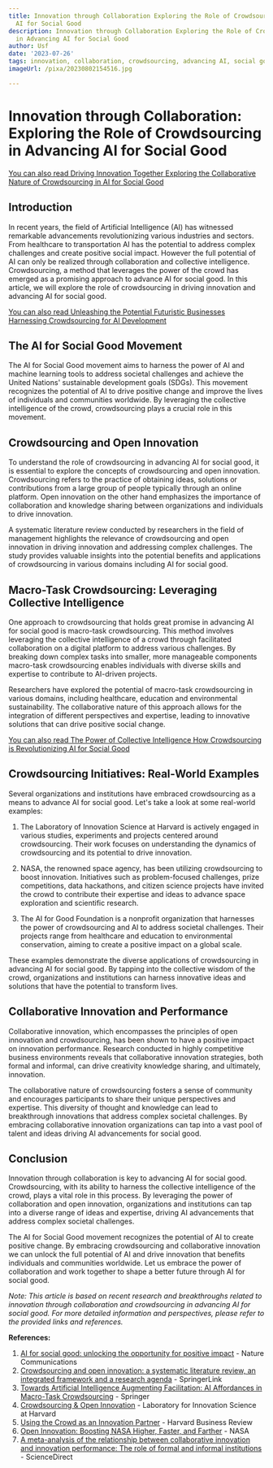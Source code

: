 ```yaml
---
title: Innovation through Collaboration Exploring the Role of Crowdsourcing in Advancing
  AI for Social Good
description: Innovation through Collaboration Exploring the Role of Crowdsourcing
  in Advancing AI for Social Good
author: Usf
date: '2023-07-26'
tags: innovation, collaboration, crowdsourcing, advancing AI, social good
imageUrl: /pixa/20230802154516.jpg

---
```

# Innovation through Collaboration:  Exploring the Role of Crowdsourcing in Advancing AI for Social Good

[You can also read  Driving Innovation Together Exploring the Collaborative Nature of Crowdsourcing in AI for Social Good](Driving%20Innovation%20Together%20Exploring%20the%20Collaborative%20Nature%20of%20Crowdsourcing%20in%20AI%20for%20Social%20Good)


## Introduction

In recent  years, the field of Artificial Intelligence (AI) has witnessed remarkable advancements revolutionizing various industries and sectors. From healthcare to  transportation AI  has the potential to address complex challenges and create positive social impact. However the full potential of AI can only be realized through collaboration  and collective intelligence. Crowdsourcing, a method that leverages the power of the crowd has emerged as a  promising approach to advance AI for  social good. In this article, we will explore the  role of crowdsourcing in driving innovation and advancing AI for social good.

[You can also read Unleashing  the Potential Futuristic Businesses Harnessing Crowdsourcing for  AI Development](Unleashing%20the%20Potential%20Futuristic%20Businesses%20Harnessing%20Crowdsourcing%20for%20AI%20Development)


## The AI for Social Good Movement

The AI for Social Good movement aims to harness  the power of AI and machine learning tools to address societal  challenges and achieve  the United Nations' sustainable development goals (SDGs). This movement recognizes the potential of AI to drive positive change and improve the lives of individuals and communities worldwide. By leveraging the collective intelligence of the  crowd, crowdsourcing plays a crucial  role in this movement.

## Crowdsourcing and Open Innovation

To understand the role of  crowdsourcing  in advancing AI for social good, it is essential to explore the  concepts of crowdsourcing and open innovation. Crowdsourcing refers to  the practice of obtaining  ideas, solutions or contributions from a large group of  people typically through an online platform. Open  innovation on the other hand emphasizes the importance of collaboration and knowledge sharing  between organizations and  individuals to drive innovation.

A systematic literature review conducted by researchers in the  field of management highlights the relevance of  crowdsourcing and open innovation in driving innovation and addressing  complex challenges. The study provides valuable insights into the potential benefits and applications of crowdsourcing in  various domains including AI for social good.

##  Macro-Task Crowdsourcing: Leveraging Collective Intelligence

One approach to crowdsourcing  that holds great promise in advancing AI for social good is macro-task crowdsourcing.  This method  involves leveraging the  collective intelligence of  a crowd through facilitated collaboration on a digital platform to  address various challenges. By breaking down complex tasks into smaller, more manageable components  macro-task crowdsourcing enables individuals with diverse skills and expertise to contribute to AI-driven projects.

Researchers  have explored the potential of macro-task crowdsourcing in various domains,  including healthcare, education and environmental sustainability. The collaborative nature of this approach allows for  the integration of different perspectives and expertise,  leading to innovative solutions that can drive positive social change.

[You can also  read The Power of Collective Intelligence  How Crowdsourcing is Revolutionizing AI for Social  Good](The%20Power%20of%20Collective%20Intelligence%20How%20Crowdsourcing%20is%20Revolutionizing%20AI%20for%20Social%20Good)


## Crowdsourcing Initiatives: Real-World Examples

Several organizations and institutions have embraced crowdsourcing as a  means to advance AI for social good. Let's take a look at some real-world examples:

1. The  Laboratory of Innovation Science at  Harvard is actively engaged  in various studies, experiments  and projects centered around  crowdsourcing. Their work focuses on understanding the dynamics of crowdsourcing and its potential to drive innovation.

2. NASA, the renowned space agency, has been utilizing crowdsourcing to boost  innovation.  Initiatives such as problem-focused challenges, prize competitions, data hackathons, and citizen science projects have invited the crowd to  contribute  their expertise and ideas to  advance space exploration and scientific research.

3. The AI for  Good Foundation is a nonprofit organization that harnesses the power of crowdsourcing and AI to address societal challenges.  Their  projects  range from healthcare and education to environmental conservation, aiming to  create a positive impact on a global scale.

These examples demonstrate the diverse applications of  crowdsourcing  in advancing AI for social good. By tapping into  the collective wisdom of the crowd, organizations and institutions can harness innovative ideas and solutions that have the potential to transform lives.

## Collaborative Innovation and Performance

Collaborative  innovation, which encompasses the principles of open innovation and crowdsourcing, has been shown to have a positive impact on innovation performance. Research conducted in highly competitive business environments reveals that  collaborative innovation strategies, both formal and informal, can  drive  creativity knowledge sharing, and ultimately, innovation.

The collaborative nature of crowdsourcing fosters a sense of community and encourages participants to share their unique perspectives and expertise. This diversity of thought and knowledge can lead to breakthrough innovations that  address complex societal challenges. By embracing collaborative innovation organizations can tap into a  vast  pool of talent and ideas driving AI advancements  for social good.

## Conclusion

Innovation through collaboration is key to  advancing AI for social  good. Crowdsourcing, with its ability to harness the collective intelligence of the crowd, plays  a vital role in this process. By leveraging the power of collaboration and open innovation, organizations  and  institutions can  tap into a diverse range of ideas and expertise, driving AI advancements that address complex societal challenges.

The AI for Social Good movement recognizes the potential of AI to create  positive change. By embracing  crowdsourcing and collaborative innovation  we  can  unlock the  full potential of AI and drive innovation that benefits individuals and communities worldwide. Let us embrace the power  of collaboration and work together to shape a better future through AI for social good.

*Note: This article is based on recent research and breakthroughs related to innovation through collaboration and crowdsourcing in advancing  AI for social good. For more detailed information and perspectives, please refer  to the provided  links and references.*

**References:**

1. [AI for social good: unlocking the opportunity for positive impact](https://www.nature.com/articles/s41467-020-15871-z) - Nature  Communications
2. [Crowdsourcing and open innovation: a systematic literature review, an integrated framework and a research agenda](https://link.springer.com/article/10.1007/s11846-021-00482-9) - SpringerLink
3.  [Towards Artificial Intelligence Augmenting  Facilitation: AI Affordances in Macro-Task Crowdsourcing](https://link.springer.com/article/10.1007/s10726-022-09801-1) - Springer
4. [Crowdsourcing &  Open Innovation](https://lish.harvard.edu/crowdsourcing) - Laboratory for Innovation Science at Harvard
5. [Using  the Crowd as an  Innovation  Partner](https://hbr.org/2013/04/using-the-crowd-as-an-innovation-partner) - Harvard Business Review
6. [Open Innovation: Boosting  NASA Higher, Faster, and Farther](https://www.nasa.gov/sites/default/files/atoms/files/fy1920openinnovationreport-final.pdf) - NASA
7. [A meta-analysis of the relationship between collaborative innovation  and innovation performance: The  role of formal and informal  institutions](https://www.sciencedirect.com/science/article/abs/pii/S0166497223000512) - ScienceDirect